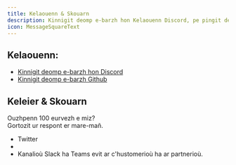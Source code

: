 ```yaml
---
title: Kelaouenn & Skouarn
description: Kinnigit deomp e-barzh hon Kelaouenn Discord, pe pingit deomp e-barzh hon sosialoù.
icon: MessageSquareText
---
```



## Kelaouenn:

- [Kinnigit deomp e-barzh hon Discord](https://discord.com/invite/dsvFgDTr6c)
- [Kinnigit deomp e-barzh Github](https://github.com/Meeting-Baas/Meeting-Bot-As-A-Service)

## Keleier & Skouarn

Ouzhpenn 100 eurvezh e miz?  
Gortozit ur respont er mare-mañ.

- Twitter
- <ContactLink />
- Kanalioù Slack ha Teams evit ar c'hustomerioù ha ar partnerioù.
